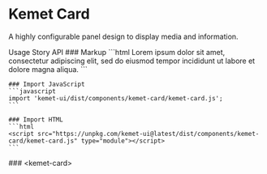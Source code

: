 
<Meta of={CardStories} />

# Kemet Card

A highly configurable panel design to display media and information.

<kemet-tabs measure-height="500" divider>
  <kemet-tab slot="tab">Usage</kemet-tab>
  <kemet-tab slot="tab">Story</kemet-tab>
  <kemet-tab slot="tab">API</kemet-tab>
  <kemet-tab-panel slot="panel">
    ### Markup
    ```html
    <kemet-card>
      Lorem ipsum dolor sit amet, consectetur adipiscing elit, sed do eiusmod tempor incididunt ut labore et dolore magna aliqua.
    </kemet-card>
    ```

    ### Import JavaScript
    ```javascript
    import 'kemet-ui/dist/components/kemet-card/kemet-card.js';
    ```

    ### Import HTML
    ```html
    <script src="https://unpkg.com/kemet-ui@latest/dist/components/kemet-card/kemet-card.js" type="module"></script>
    ```
  </kemet-tab-panel>
  <kemet-tab-panel slot="panel">
    <Canvas of={CardStories.Standard} />
    <ArgsTable story={PRIMARY_STORY} />
  </kemet-tab-panel>
  <kemet-tab-panel slot="panel">
    ### &lt;kemet-card&gt;
    <ArgsTable of="kemet-card" />
  </kemet-tab-panel>
</kemet-tabs>
